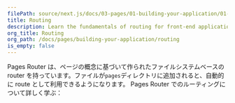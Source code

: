 ```yaml
---
filePath: source/next.js/docs/03-pages/01-building-your-application/01-routing/index.mdx
title: Routing
description: Learn the fundamentals of routing for front-end applications with the Pages Router.
org_title: Routing
org_path: /docs/pages/building-your-application/routing
is_empty: false
---
```


 Pages Router は、ページの概念に基づいて作られたファイルシステムベースの router を持っています。ファイルが`pages`ディレクトリに追加されると、自動的に route として利用できるようになります。 Pages Router でのルーティングについて詳しく学ぶ：
